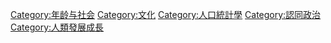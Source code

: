 [[Category:年龄与社会|Category:年龄与社会]]
[[Category:文化|Category:文化]]
[[Category:人口統計學|Category:人口統計學]]
[[Category:認同政治|Category:認同政治]]
[[Category:人類發展成長|Category:人類發展成長]]